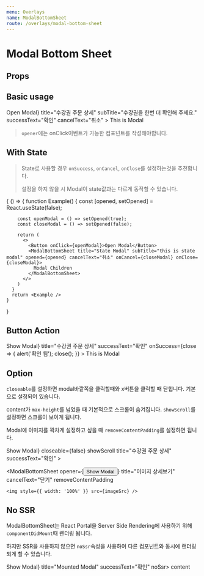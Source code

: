 ```yaml
---
menu: Overlays
name: ModalBottomSheet
route: /overlays/modal-bottom-sheet
---
```



# Modal Bottom Sheet

## Props

<PropsTable of={ModalBottomSheet} />

## Basic usage

<Playground>
  <ModalBottomSheet
    opener={<Button>Open Modal</Button>}
    title="수강권 주문 상세"
    subTitle="수강권을 한번 더 확인해 주세요."
    successText="확인"
    cancelText="취소"
  >
    This is Modal
  </ModalBottomSheet>
</Playground>

> `opener`에는 onClick이벤트가 가능한 컴포넌트를 작성해야합니다.

## With State

> State로 사용할 경우 `onSuccess`, `onCancel`, `onClose`를 설정하는것을 추천합니다.
>
> 설정을 하지 않을 시 Modal이 state값과는 다르게 동작할 수 있습니다.

<Playground>
  {
    () => {
      function Example() {
        const [opened, setOpened] = React.useState(false);

        const openModal = () => setOpened(true);
        const closeModal = () => setOpened(false);

        return (
          <>
            <Button onClick={openModal}>Open Modal</Button>
            <ModalBottomSheet title="State Modal" subTitle="this is state modal" opened={opened} cancelText="취소" onCancel={closeModal} onClose={closeModal}>
              Modal Children
            </ModalBottomSheet>
          </>
        )
      }
      return <Example />
    }

}

</Playground>

## Button Action

<Playground>
  <ModalBottomSheet
    opener={<Button>Show Modal</Button>}
    title="수강권 주문 상세"
    successText="확인"
    onSuccess={close => {
      alert('확인 됨');
      close();
    }}
  >
    This is Modal
  </ModalBottomSheet>
</Playground>

## Option

`closeable`를 설정하면 modal바깥쪽을 클릭할때와 x버튼을 클릭할 때 닫힙니다. 기본으로 설정되어 있습니다.

content가 `max-height`를 넘었을 때 기본적으로 스크롤이 숨겨집니다.
`showScroll`를 설정하면 스크롤이 보이게 됩니다.

Modal에 이미지를 꽉차게 설정하고 싶을 때 `removeContentPadding`를 설정하면 됩니다.

<Playground>
  <ModalBottomSheet
    opener={<Button>Show Modal</Button>}
    closeable={false}
    showScroll
    title="수강권 주문 상세"
    successText="확인"
  >
    <LongContent />
  </ModalBottomSheet>

  <ModalBottomSheet
    opener={<Button>Show Modal</Button>}
    title="이미지 상세보기"
    cancelText="닫기"
    removeContentPadding
  >
    <img style={{ width: '100%' }} src={imageSrc} />
  </ModalBottomSheet>
</Playground>

## No SSR

ModalBottomSheet는 React Portal을 Server Side Rendering에 사용하기 위해 `componentDidMount`때 렌더링 됩니다.

하지만 SSR을 사용하지 않으면 `noSsr`속성을 사용하여 다른 컴포넌트와 동시에 랜더링되게 할 수 있습니다.

<Playground>
  <ModalBottomSheet opener={<Button>Show Modal</Button>} title="Mounted Modal" successText="확인" noSsr>
    content
  </ModalBottomSheet>
</Playground>
